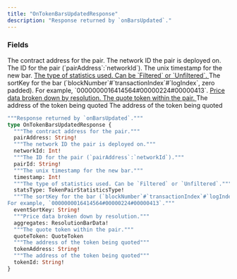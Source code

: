 ```yaml
---
title: "OnTokenBarsUpdatedResponse"
description: "Response returned by `onBarsUpdated`."
---
```


### Fields

<ResponseField name="pairAddress" type="String!" required>
  The contract address for the pair.
</ResponseField>

<ResponseField name="networkId" type="Int!" required>
  The network ID the pair is deployed on.
</ResponseField>

<ResponseField name="pairId" type="String!" required>
  The ID for the pair (`pairAddress`:`networkId`).
</ResponseField>

<ResponseField name="timestamp" type="Int!" required>
  The unix timestamp for the new bar.
</ResponseField>

<a href="/api-reference/types/tokenpairstatisticstype">
  <ResponseField name="statsType" type="TokenPairStatisticsType!" required>
    The type of statistics used. Can be `Filtered` or `Unfiltered`.
  </ResponseField>
</a>

<ResponseField name="eventSortKey" type="String!" required>
  The sortKey for the bar (`blockNumber`#`transactionIndex`#`logIndex`, zero padded).
For example, `0000000016414564#00000224#00000413`.
</ResponseField>

<a href="/api-reference/types/resolutionbardata">
  <ResponseField name="aggregates" type="ResolutionBarData!" required>
    Price data broken down by resolution.
  </ResponseField>
</a>

<a href="/api-reference/types/quotetoken">
  <ResponseField name="quoteToken" type="QuoteToken">
    The quote token within the pair.
  </ResponseField>
</a>

<ResponseField name="tokenAddress" type="String!" required>
  The address of the token being quoted
</ResponseField>

<ResponseField name="tokenId" type="String!" required>
  The address of the token being quoted
</ResponseField>


```graphql OnTokenBarsUpdatedResponse
"""Response returned by `onBarsUpdated`."""
type OnTokenBarsUpdatedResponse {
  """The contract address for the pair."""
  pairAddress: String!
  """The network ID the pair is deployed on."""
  networkId: Int!
  """The ID for the pair (`pairAddress`:`networkId`)."""
  pairId: String!
  """The unix timestamp for the new bar."""
  timestamp: Int!
  """The type of statistics used. Can be `Filtered` or `Unfiltered`."""
  statsType: TokenPairStatisticsType!
  """The sortKey for the bar (`blockNumber`#`transactionIndex`#`logIndex`, zero padded).
For example, `0000000016414564#00000224#00000413`."""
  eventSortKey: String!
  """Price data broken down by resolution."""
  aggregates: ResolutionBarData!
  """The quote token within the pair."""
  quoteToken: QuoteToken
  """The address of the token being quoted"""
  tokenAddress: String!
  """The address of the token being quoted"""
  tokenId: String!
}
```
